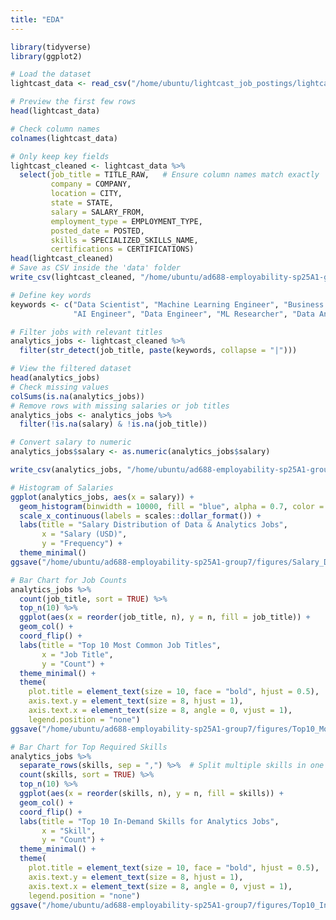 ```yaml
---
title: "EDA"
---
```


```r
library(tidyverse)
library(ggplot2)

# Load the dataset
lightcast_data <- read_csv("/home/ubuntu/lightcast_job_postings/lightcast_job_postings.csv")

# Preview the first few rows
head(lightcast_data)

# Check column names
colnames(lightcast_data)

# Only keep key fields
lightcast_cleaned <- lightcast_data %>%
  select(job_title = TITLE_RAW,   # Ensure column names match exactly
         company = COMPANY,
         location = CITY,
         state = STATE,
         salary = SALARY_FROM,
         employment_type = EMPLOYMENT_TYPE,
         posted_date = POSTED,
         skills = SPECIALIZED_SKILLS_NAME,
         certifications = CERTIFICATIONS)
head(lightcast_cleaned)
# Save as CSV inside the 'data' folder
write_csv(lightcast_cleaned, "/home/ubuntu/ad688-employability-sp25A1-group7/data/lightcast_cleaned.csv")

# Define key words
keywords <- c("Data Scientist", "Machine Learning Engineer", "Business Analyst",
              "AI Engineer", "Data Engineer", "ML Researcher", "Data Analyst")

# Filter jobs with relevant titles
analytics_jobs <- lightcast_cleaned %>%
  filter(str_detect(job_title, paste(keywords, collapse = "|")))

# View the filtered dataset
head(analytics_jobs)
# Check missing values
colSums(is.na(analytics_jobs))
# Remove rows with missing salaries or job titles
analytics_jobs <- analytics_jobs %>%
  filter(!is.na(salary) & !is.na(job_title))

# Convert salary to numeric
analytics_jobs$salary <- as.numeric(analytics_jobs$salary)

write_csv(analytics_jobs, "/home/ubuntu/ad688-employability-sp25A1-group7/data/analytics_jobs.csv")

# Histogram of Salaries
ggplot(analytics_jobs, aes(x = salary)) +
  geom_histogram(binwidth = 10000, fill = "blue", alpha = 0.7, color = "black") +
  scale_x_continuous(labels = scales::dollar_format()) +
  labs(title = "Salary Distribution of Data & Analytics Jobs",
       x = "Salary (USD)",
       y = "Frequency") +
  theme_minimal()
ggsave("/home/ubuntu/ad688-employability-sp25A1-group7/figures/Salary_Distribution_of_Data&Analytics_Jobs.png")

# Bar Chart for Job Counts
analytics_jobs %>%
  count(job_title, sort = TRUE) %>%
  top_n(10) %>%
  ggplot(aes(x = reorder(job_title, n), y = n, fill = job_title)) +
  geom_col() +
  coord_flip() +
  labs(title = "Top 10 Most Common Job Titles",
       x = "Job Title",
       y = "Count") +
  theme_minimal() +
  theme(
    plot.title = element_text(size = 10, face = "bold", hjust = 0.5),  
    axis.text.y = element_text(size = 8, hjust = 1),  
    axis.text.x = element_text(size = 8, angle = 0, vjust = 1),
    legend.position = "none")
ggsave("/home/ubuntu/ad688-employability-sp25A1-group7/figures/Top10_Most_Common_Job_Titles.png")

# Bar Chart for Top Required Skills
analytics_jobs %>%
  separate_rows(skills, sep = ",") %>%  # Split multiple skills in one row
  count(skills, sort = TRUE) %>%
  top_n(10) %>%
  ggplot(aes(x = reorder(skills, n), y = n, fill = skills)) +
  geom_col() +
  coord_flip() +
  labs(title = "Top 10 In-Demand Skills for Analytics Jobs",
       x = "Skill",
       y = "Count") +
  theme_minimal() +
  theme(
    plot.title = element_text(size = 10, face = "bold", hjust = 0.5),  
    axis.text.y = element_text(size = 8, hjust = 1),  
    axis.text.x = element_text(size = 8, angle = 0, vjust = 1),
    legend.position = "none")
ggsave("/home/ubuntu/ad688-employability-sp25A1-group7/figures/Top10_InDemand_Skills_for_Analytics_Jobs.png", width = 18, height = 8, dpi = 300)
```
